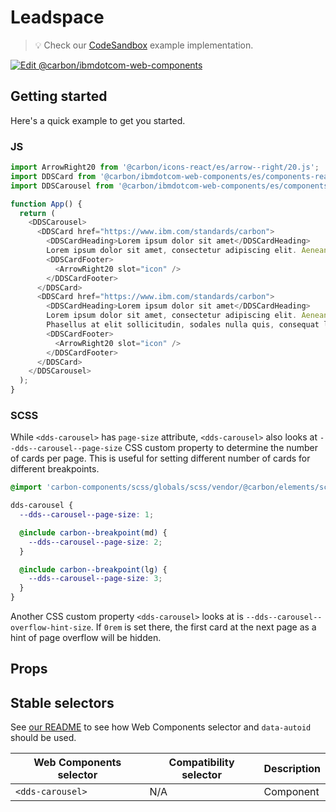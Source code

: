 
# Leadspace

> 💡 Check our
> [CodeSandbox](https://githubbox.com/carbon-design-system/carbon-for-ibm-dotcom/tree/master/packages/web-components/examples/codesandbox/components-react/carousel)
> example implementation.

[![Edit @carbon/ibmdotcom-web-components](https://codesandbox.io/static/img/play-codesandbox.svg)](https://githubbox.com/carbon-design-system/carbon-for-ibm-dotcom/tree/master/packages/web-components/examples/codesandbox/components-react/carousel)

## Getting started

Here's a quick example to get you started.

### JS

```javascript
import ArrowRight20 from '@carbon/icons-react/es/arrow--right/20.js';
import DDSCard from '@carbon/ibmdotcom-web-components/es/components-react/card/index';
import DDSCarousel from '@carbon/ibmdotcom-web-components/es/components-react/carousel/index';

function App() {
  return (
    <DDSCarousel>
      <DDSCard href="https://www.ibm.com/standards/carbon">
        <DDSCardHeading>Lorem ipsum dolor sit amet</DDSCardHeading>
        Lorem ipsum dolor sit amet, consectetur adipiscing elit. Aenean et ultricies est.
        <DDSCardFooter>
          <ArrowRight20 slot="icon" />
        </DDSCardFooter>
      </DDSCard>
      <DDSCard href="https://www.ibm.com/standards/carbon">
        <DDSCardHeading>Lorem ipsum dolor sit amet</DDSCardHeading>
        Lorem ipsum dolor sit amet, consectetur adipiscing elit. Aenean et ultricies est. Mauris iaculis eget dolor nec hendrerit.
        Phasellus at elit sollicitudin, sodales nulla quis, consequat libero.
        <DDSCardFooter>
          <ArrowRight20 slot="icon" />
        </DDSCardFooter>
      </DDSCard>
    </DDSCarousel>
  );
}
```

### SCSS

While `<dds-carousel>` has `page-size` attribute, `<dds-carousel>` also looks at `--dds--carousel--page-size` CSS custom property to determine the number of cards per page.
This is useful for setting different number of cards for different breakpoints.

```scss
@import 'carbon-components/scss/globals/scss/vendor/@carbon/elements/scss/layout/breakpoint';

dds-carousel {
  --dds--carousel--page-size: 1;

  @include carbon--breakpoint(md) {
    --dds--carousel--page-size: 2;
  }

  @include carbon--breakpoint(lg) {
    --dds--carousel--page-size: 3;
  }
}
```

Another CSS custom property `<dds-carousel>` looks at is `--dds--carousel--overflow-hint-size`. If `0rem` is set there, the first card at the next page as a hint of page overflow will be hidden.

## Props

<Props of={PropTypesRef} />

## Stable selectors

See [our README](https://github.com/carbon-design-system/carbon-for-ibm-dotcom/tree/master/packages/web-components#stable-selectors-for-analytics-and-integratione2e-testing-in-web-components) to see how Web Components selector and `data-autoid` should be used.

| Web Components selector | Compatibility selector | Description |
| ----------------------- | ---------------------- | ----------- |
| `<dds-carousel>`        | N/A                    | Component   |

<Description markdown={contributing} />
